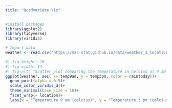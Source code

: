 ```yaml
---
title: "Quadvariate Viz"
---
```




```r
#install packages
library(ggplot2)
library(tidyverse)
library(viridis)
```

```r
# Import data
weather <- read.csv("https://mac-stat.github.io/data/weather_3_locations.csv") 
```

```r
#| fig-height: 10
#| fig-width: 14
#| fig-alt: "Scatter plot comparing the Temperature in Celcius at 9 am to 3 pm. Dot colors symbolize if there was rain, purple meaning no and yellow meaning yes. The plot is faceted by location, with there being three: Hobart, Wollongon, and Uluru. Uluru has the typically highest temps and the least amount of rain, while Hobart is typically the coldest and Wollongong has typically the most rainy days."
ggplot(weather, aes( x= temp9am, y = temp3pm, color = raintoday))+
  geom_point(alpha = 0.5)+
  scale_color_viridis_d()+
  theme_minimal(base_size = 18)+
  facet_wrap(~ location)+
  labs(x = "Temperature 9 am (celcius)", y = "Temperature 3 pm (celcius)", color = "Did it Rain?", title = "Weather Conditions in Australian Cities", caption = "Scatter plot of Temperatures, and perciptiation in the Australian cities of Hobart, Uluru, and Wollongong. Created by Zach Marshak, Feb. 2025, data source Mac-Stat Git Hub(https://mac-stat.github.io/data/weather_3_locations.csv)" )
```
